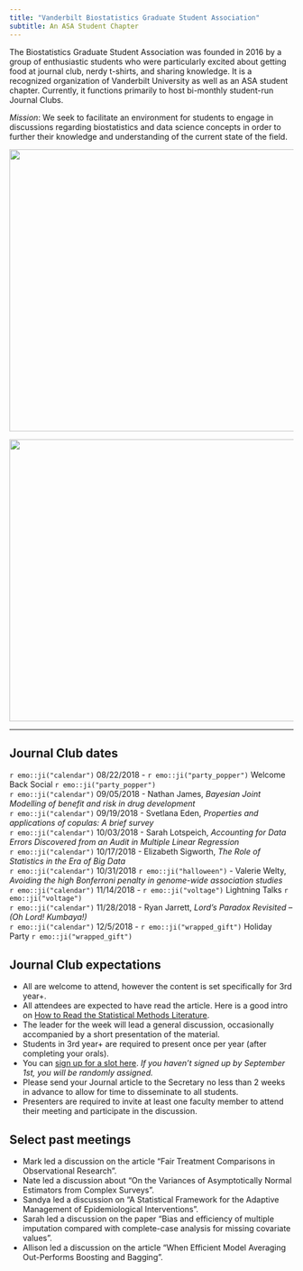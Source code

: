 ```yaml
---
title: "Vanderbilt Biostatistics Graduate Student Association"
subtitle: An ASA Student Chapter
---
```


The Biostatistics Graduate Student Association was founded in 2016 by a group of enthusiastic students who were particularly excited about getting food at journal club, nerdy t-shirts, and sharing knowledge. It is a recognized organization of Vanderbilt University as well as an ASA student chapter. Currently, it functions primarily to host bi-monthly student-run Journal Clubs. 

*Mission*:
We seek to facilitate an environment for students to engage in discussions regarding biostatistics and data science concepts in order to further their knowledge and understanding of the current state of the field.

<center>
<img src="figs/nov-meeting.jpg" height="500px" width="600px" />

<img src="http://phdcomics.com/comics/archive/phd010908s.gif" height="500px" width="600px" />
</center>

***

## Journal Club dates 

`r emo::ji("calendar")` 08/22/2018 - `r emo::ji("party_popper")` Welcome Back Social `r emo::ji("party_popper")`    
`r emo::ji("calendar")` 09/05/2018 - Nathan James, *Bayesian Joint Modelling of benefit and risk in drug development*  
`r emo::ji("calendar")` 09/19/2018 - Svetlana Eden, *Properties and applications of copulas: A brief survey*    
`r emo::ji("calendar")` 10/03/2018 - Sarah Lotspeich, *Accounting for Data Errors Discovered from an Audit in Multiple Linear Regression*    
`r emo::ji("calendar")` 10/17/2018 - Elizabeth Sigworth, *The Role of Statistics in the Era of Big Data*    
`r emo::ji("calendar")` 10/31/2018 `r emo::ji("halloween")` - Valerie Welty, *Avoiding the high Bonferroni penalty in genome-wide association studies*    
`r emo::ji("calendar")` 11/14/2018 - `r emo::ji("voltage")` Lightning Talks `r emo::ji("voltage")`  
`r emo::ji("calendar")` 11/28/2018 - Ryan Jarrett, *Lord’s Paradox Revisited – (Oh Lord! Kumbaya!)*    
`r emo::ji("calendar")` 12/5/2018 - `r emo::ji("wrapped_gift")` Holiday Party `r emo::ji("wrapped_gift")`  

## Journal Club expectations

* All are welcome to attend, however the content is set specifically for 3rd year+.  
* All attendees are expected to have read the article. Here is a good intro on [How to Read the Statistical Methods Literature](https://www.tandfonline.com/doi/abs/10.1080/00031305.1997.10473951). 
* The leader for the week will lead a general discussion, occasionally accompanied by a short presentation of the material. 
* Students in 3rd year+ are required to present once per year (after completing your orals).  
* You can [sign up for a slot here](https://docs.google.com/spreadsheets/d/1opQ0A6lmqJsiyoxK5oCk_kXHEhhR4cUvR7iMBpsmWcc/edit#gid=0). _If you haven't signed up by September 1st, you will be randomly assigned._
* Please send your Journal article to the Secretary no less than 2 weeks in advance to allow for time to disseminate to all students.  
* Presenters are required to invite at least one faculty member to attend their meeting and participate in the discussion.



## Select past meetings

* Mark led a discussion on the article "Fair Treatment Comparisons in Observational Research".
* Nate led a discussion about "On the Variances of Asymptotically Normal Estimators from Complex Surveys".
* Sandya led a discussion on "A Statistical Framework for the Adaptive Management of Epidemiological Interventions".
* Sarah led a discussion on the paper "Bias and efficiency of multiple imputation compared with complete-case analysis for missing covariate values".
* Allison led a discussion on the article "When Efficient Model Averaging Out-Performs Boosting and Bagging".